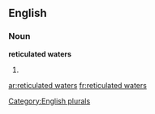 
==English==

===Noun===
'''reticulated waters'''

# {{plural of|[[reticulated water]]}}

[[Category:English plurals]]

[[ar:reticulated waters]]
[[fr:reticulated waters]]